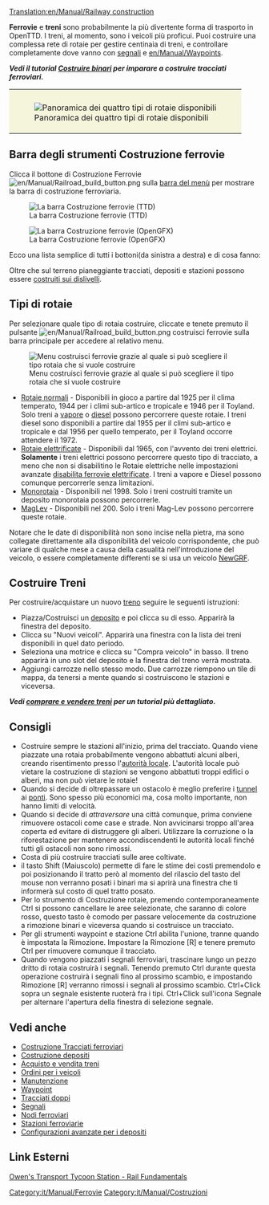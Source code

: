[[Translation:en/Manual/Railway construction]]
{{it/Manual/Menu}}

'''Ferrovie''' e '''treni''' sono probabilmente la più divertente forma di trasporto in OpenTTD.  I treni, al momento, sono i veicoli più proficui.  Puoi costruire una complessa rete di rotaie per gestire centinaia di treni, e controllare completamente dove vanno con [[en/Manual/Signals|segnali]] e [[en/Manual/Waypoints]].

'''''Vedi il tutorial [[it/Manual/Costruire binari|Costruire binari]] per imparare a costruire tracciati ferroviari.'''''

{|style="border: 0px; margin: 5px auto 25px auto;"
|style="padding: 10px 10px 5px; 10px; background-color: #F5F5DC;"|[[File:it/Manual/4 Types of railway.png|center|frame|Panoramica dei quattro tipi di rotaie disponibili]]
|}

==Barra degli strumenti Costruzione ferrovie==
Clicca il bottone di Costruzione Ferrovie [[File:en/Manual/Railroad build button.png]] sulla [[en/Manual/Game interface#the-menu-bar|barra del menù]] per mostrare la barra di costruzione ferroviaria.

[[File:it/Manual/Railroad ConstructionTTD.png|none|frame|La barra Costruzione ferrovie (TTD)]]

[[File:it/Manual/Railroad Construction.png|none|frame|La barra Costruzione ferrovie (OpenGFX)]]

Ecco una lista semplice di tutti i bottoni(da sinistra a destra) e di cosa fanno:

{{it/Manual/PanoramicaBarraCostruzioneFerrovie}}

Oltre che sul terreno pianeggiante tracciati, depositi e stazioni possono essere [[it/Archive/Manual/Settings/Costruire sui pendii|costruiti sui dislivelli]].

==Tipi di rotaie==
Per selezionare quale tipo di rotaia costruire, cliccate e tenete premuto il pulsante [[File:en/Manual/Railroad build button.png]] costruisci ferrovie sulla barra principale per accedere al relativo menu.

[[File:it/Manual/Ferrovie costruibili 2020.png|none|frame|Menu costruisci ferrovie grazie al quale si può scegliere il tipo rotaia che si vuole costruire]]

* [[it/Manual/Base Set/Ferrovie|Rotaie normali]] - Disponibili in gioco a partire dal 1925 per il clima temperato, 1944 per i climi sub-artico e tropicale e 1946 per il Toyland. Solo treni a [https://www.wikipedia.org/wiki/it:Locomotiva_a_vapore vapore] o [https://www.wikipedia.org/wiki/it:Locomotiva_termica diesel] possono percorrere queste rotaie. I treni diesel sono disponibili a partire dal 1955 per il climi sub-artico e tropicale e dal 1956 per quello temperato, per il Toyland occorre attendere il 1972.
* [[it/Manual/Base Set/Ferrovie elettrificate|Rotaie elettrificate]] - Disponibili dal 1965, con l'avvento dei treni elettrici. '''Solamente''' i treni elettrici possono percorrere questo tipo di tracciato, a meno che non si disabilitino le Rotaie elettriche nelle impostazioni avanzate [[it/Impostazioni avanzate#limiti|disabilita ferrovie elettrificate]]. I treni a vapore e Diesel possono comunque percorrerle senza limitazioni.
* [[it/Manual/Base Set/Monorotaia|Monorotaia]] - Disponibili nel 1998. Solo i treni costruiti tramite un deposito monorotaia possono percorrerle.
* [[it/Manual/Base Set/MagLev|MagLev]] - Disponibili nel 200. Solo i treni Mag-Lev possono percorrere queste rotaie.

Notare che le date di disponibilità non sono incise nella pietra, ma sono collegate direttamente alla disponibilità del veicolo corrispondente, che può variare di qualche mese a causa della casualità nell'introduzione del veicolo, o essere completamente differenti se si usa un veicolo [[it/NewGRF|NewGRF]].

==Costruire Treni==
Per costruire/acquistare un nuovo [[it/Manual/Treni|treno]] seguire le seguenti istruzioni:
*Piazza/Costruisci un [[it/Manual/Costruzione depositi|deposito]] e poi clicca su di esso. Apparirà la finestra del deposito. 
*Clicca su "Nuovi veicoli". Apparirà una finestra con la lista dei treni disponibili in quel dato periodo. 
*Seleziona una motrice e clicca su "Compra veicolo" in basso. Il treno apparirà in uno slot del deposito e la finestra del treno verrà mostrata. 
*Aggiungi carrozze nello stesso modo. Due carrozze riempono un tile di mappa, da tenersi a mente quando si costruiscono le stazioni e viceversa.

'''''Vedi [[it/Manual/Compravendita treni|comprare e vendere treni]] per un tutorial più dettagliato.'''''

==Consigli==
* Costruire sempre le stazioni all'inizio, prima del tracciato. Quando viene piazzate una rotaia probabilmente vengono abbattuti alcuni alberi, creando risentimento presso l'[[it/Autorità locale|autorità locale]]. L'autorità locale può vietare la costruzione di stazioni se vengono abbattuti troppi edifici o alberi, ma non può vietare le rotaie!
* Quando si decide di oltrepassare un ostacolo è meglio preferire i [[it/Manual/Tunnel|tunnel]] ai [[it/Manual/Ponti|ponti]]. Sono spesso più economici ma, cosa molto importante, non hanno limiti di velocità.
* Quando si decide di ''attraversare'' una città comunque, prima conviene rimuovere ostacoli come case e strade. Non avvicinarsi troppo all'area coperta ed evitare di distruggere gli alberi. Utilizzare la corruzione o la riforestazione per mantenere accondiscendenti le autorità locali finché tutti gli ostacoli non sono rimossi.
* Costa di più costruire tracciati sulle aree coltivate.
* il tasto Shift (Maiuscolo) permette di fare le stime dei costi premendolo e poi posizionando il tratto però al momento del rilascio del tasto del mouse non verranno posati i binari ma si aprirà una finestra che ti informerà sul costo di quel tratto posato.
* Per lo strumento di Costruzione rotaie, premendo contemporaneamente Ctrl si possono cancellare le aree selezionate, che saranno di colore rosso, questo tasto è comodo per passare velocemente da costruzione a rimozione binari e viceversa quando si costruisce un tracciato.
* Per gli strumenti waypoint e stazione Ctrl abilita l'unione, tranne quando è impostata la Rimozione. Impostare la Rimozione [R] e tenere premuto Ctrl per rimuovere comunque il tracciato.
* Quando vengono piazzati i segnali ferroviari, trascinare lungo un pezzo dritto di rotaia costruirà i segnali. Tenendo premuto Ctrl durante questa operazione costruirà i segnali fino al prossimo scambio, e impostando Rimozione [R] verranno rimossi i segnali al prossimo scambio. Ctrl+Click sopra un segnale esistente ruoterà fra i tipi. Ctrl+Click sull'icona Segnale per alternare l'apertura della finestra di selezione segnale.

==Vedi anche==
*[[it/Manual/Costruire binari|Costruzione Tracciati ferroviari]]
*[[it/Manual/Costruzione depositi|Costruzione depositi]]
*[[it/Manual/Compravendita treni|Acquisto e vendita treni]]
*[[it/Manual/Ordini|Ordini per i veicoli]]
*[[it/Manual/Manutenzione|Manutenzione]]
*[[it/Manual/Waypoint|Waypoint]]
*[[it/Community/Doppi binari|Tracciati doppi]]
*[[it/Manual/Segnali|Segnali]]
*[[it/Community/Nodo/Main Page|Nodi ferroviari]]
*[[it/Manual/Stazione ferroviaria|Stazioni ferroviarie]]
*[[it/Manual/Costruzione depositi#configurazioni-avanzate-deposito|Configurazioni avanzate per i depositi]]

==Link Esterni==
[http://www.transporttycoon.net/rail Owen's Transport Tycoon Station - Rail Fundamentals]

[[Category:it/Manual/Ferrovie]]
[[Category:it/Manual/Costruzioni]]
